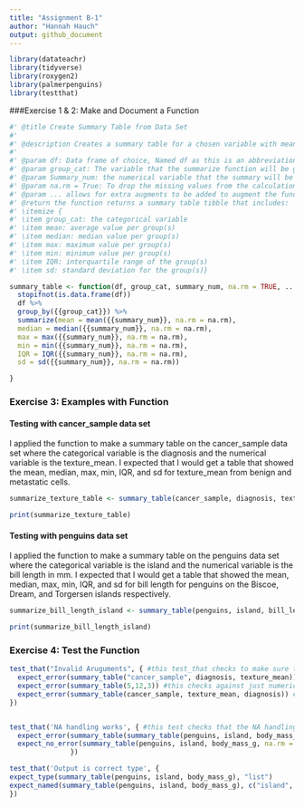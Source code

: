 ```yaml
---
title: "Assignment B-1"
author: "Hannah Hauch"
output: github_document
---
```


```r
library(datateachr) 
library(tidyverse) 
library(roxygen2)
library(palmerpenguins)
library(testthat)
```
###Exercise 1 & 2: Make and Document a Function 

```r
#' @title Create Summary Table from Data Set
#' 
#' @description Creates a summary table for a chosen variable with mean, median, max, min, interquartile range (IQR), and standard deviation grouped by another variable in the data set
#' 
#' @param df: Data frame of choice, Named df as this is an abbreviation of Data Frame
#' @param group_cat: The variable that the summarize function will be grouped by. Named group_cat as this categorical variable will be used in the group_by function. 
#' @param Summary_num: the numerical variable that the summary will be made for. Named summary_num as this is the numerical variable that will be used in the summarize function
#' @param na.rm = True: To drop the missing values from the calculation, it is not hard coded so the user can decided. 
#' @param ... allows for extra augments to be added to augment the functions inside such as mean or median. 
#' @return the function returns a summary table tibble that includes:
#' \itemize {
#' \item group_cat: the categorical variable
#' \item mean: average value per group(s)
#' \item median: median value per group(s)
#' \item max: maximum value per group(s)
#' \item min: minimum value per group(s)
#' \item IQR: interquartile range of the group(s)
#' \item sd: standard deviation for the group(s)}

summary_table <- function(df, group_cat, summary_num, na.rm = TRUE, ...) {
  stopifnot(is.data.frame(df))
  df %>%
  group_by({{group_cat}}) %>%
  summarize(mean = mean({{summary_num}}, na.rm = na.rm),
  median = median({{summary_num}}, na.rm = na.rm),
  max = max({{summary_num}}, na.rm = na.rm),
  min = min({{summary_num}}, na.rm = na.rm),
  IQR = IQR({{summary_num}}, na.rm = na.rm),
  sd = sd({{summary_num}}, na.rm = na.rm))

}
```


### Exercise 3: Examples with Function 
#### Testing with cancer_sample data set
I applied the function to make a summary table on the cancer_sample data set where the categorical variable is the diagnosis and the numerical variable is the texture_mean. I expected that I would get a table that showed the mean, median, max, min, IQR, and sd for texture_mean from benign and metastatic cells. 
```r
summarize_texture_table <- summary_table(cancer_sample, diagnosis, texture_mean)

print(summarize_texture_table)
```
#### Testing with penguins data set
I applied the function to make a summary table on the penguins data set where the categorical variable is the island and the numerical variable is the bill length in mm. I expected that I would get a table that showed the mean, median, max, min, IQR, and sd for bill length for penguins on the Biscoe, Dream, and Torgersen islands respectively. 
```r
summarize_bill_length_island <- summary_table(penguins, island, bill_length_mm)

print(summarize_bill_length_island)
```

### Exercise 4: Test the Function 

```r
test_that("Invalid Aruguments", { #this test_that checks to make sure there are not invalid inputs
  expect_error(summary_table("cancer_sample", diagnosis, texture_mean)) #this checks that one of the inputs isn't a string
  expect_error(summary_table(5,12,3)) #this checks against just numerical input
  expect_error(summary_table(cancer_sample, texture_mean, diagnosis)) #this checks against switching the numerical variable and the categorical variable 
})


test_that('NA handling works', { #this test checks that the NA handling works 
  expect_error(summary_table(summary_table(penguins, island, body_mass_g, na.rm = FALSE))) #If na.rm=FALSE we would expect an error, however it is up to the user to decided if it is TRUE or FALSE
  expect_no_error(summary_table(penguins, island, body_mass_g, na.rm = TRUE)) #no error is expected when na.rm = TRUE
               })

test_that('Output is correct type', {
expect_type(summary_table(penguins, island, body_mass_g), "list")
expect_named(summary_table(penguins, island, body_mass_g), c("island", "mean", "median", "max", "min", "IQR", "sd"))
})



```



